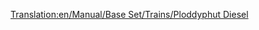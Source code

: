[[Translation:en/Manual/Base Set/Trains/Ploddyphut Diesel]]
{{it/Manual/Base Set/Trains/Treni|Image=[[File:en/Manual/Base Set/Trains/Ploddyphutdiesel.png]]
|Name=Ploddyphut Diesel
|Costo=€ 37.5000
|Velocità=120 kph (75 mph)
|Peso=95 t
|Potenza=1.419 hp (1,044 kW)
|Annuale=€ 3.808
|Progettata=1972
|Durata esercizio=20 
|Capacità=N/A
|Descrizione=Il primo treno diesel per Toyland, non molto meglio del Mightymover Choo-Choo.
|Real-life= Immaginario
}}
